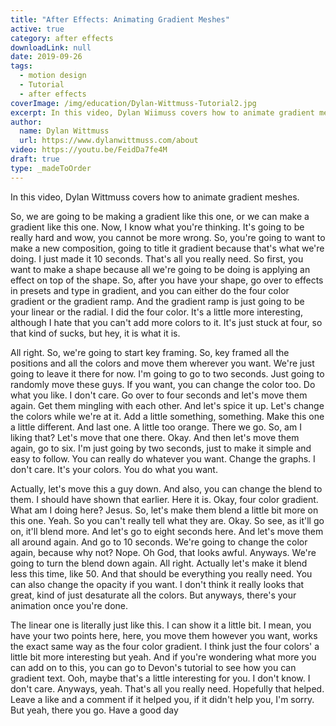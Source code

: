 ```yaml
---
title: "After Effects: Animating Gradient Meshes"
active: true
category: after effects
downloadLink: null
date: 2019-09-26
tags:
  - motion design
  - Tutorial
  - after effects
coverImage: /img/education/Dylan-Wittmuss-Tutorial2.jpg
excerpt: In this video, Dylan Wiimuss covers how to animate gradient meshes.
author:
  name: Dylan Wittmuss
  url: https://www.dylanwittmuss.com/about
video: https://youtu.be/FeidDa7fe4M
draft: true
type: _madeToOrder
---
```


In this video, Dylan Wittmuss covers how to animate gradient meshes.

So, we are going to be making a gradient like this one, or we can make a gradient like this one. Now, I know what you're thinking. It's going to be really hard and wow, you cannot be more wrong. So, you're going to want to make a new composition, going to title it gradient because that's what we're doing. I just made it 10 seconds. That's all you really need. So first, you want to make a shape because all we're going to be doing is applying an effect on top of the shape. So, after you have your shape, go over to effects in presets and type in gradient, and you can either do the four color gradient or the gradient ramp. And the gradient ramp is just going to be your linear or the radial. I did the four color. It's a little more interesting, although I hate that you can't add more colors to it. It's just stuck at four, so that kind of sucks, but hey, it is what it is.

All right. So, we're going to start key framing. So, key framed all the positions and all the colors and move them wherever you want. We're just going to leave it there for now. I'm going to go to two seconds. Just going to randomly move these guys. If you want, you can change the color too. Do what you like. I don't care. Go over to four seconds and let's move them again. Get them mingling with each other. And let's spice it up. Let's change the colors while we're at it. Add a little something, something. Make this one a little different. And last one. A little too orange. There we go. So, am I liking that? Let's move that one there. Okay. And then let's move them again, go to six. I'm just going by two seconds, just to make it simple and easy to follow. You can really do whatever you want. Change the graphs. I don't care. It's your colors. You do what you want.

Actually, let's move this a guy down. And also, you can change the blend to them. I should have shown that earlier. Here it is. Okay, four color gradient. What am I doing here? Jesus. So, let's make them blend a little bit more on this one. Yeah. So you can't really tell what they are. Okay. So see, as it'll go on, it'll blend more. And let's go to eight seconds here. And let's move them all around again. And go to 10 seconds. We're going to change the color again, because why not? Nope. Oh God, that looks awful. Anyways. We're going to turn the blend down again. All right. Actually let's make it blend less this time, like 50. And that should be everything you really need. You can also change the opacity if you want. I don't think it really looks that great, kind of just desaturate all the colors. But anyways, there's your animation once you're done.

The linear one is literally just like this. I can show it a little bit. I mean, you have your two points here, here, you move them however you want, works the exact same way as the four color gradient. I think just the four colors' a little bit more interesting but yeah. And if you're wondering what more you can add on to this, you can go to Devon's tutorial to see how you can gradient text. Ooh, maybe that's a little interesting for you. I don't know. I don't care. Anyways, yeah. That's all you really need. Hopefully that helped. Leave a like and a comment if it helped you, if it didn't help you, I'm sorry. But yeah, there you go. Have a good day